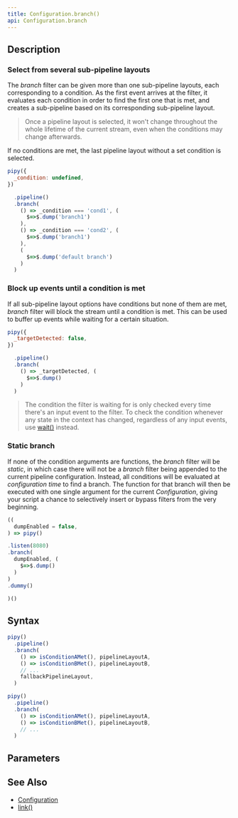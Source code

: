 ```yaml
---
title: Configuration.branch()
api: Configuration.branch
---
```


## Description

<Summary/>

<FilterDiagram
  name="branch"
  input="Event"
  output="Event"
  subInput="Event"
  subOutput="Event"
  subType="demux"
/>

### Select from several sub-pipeline layouts

The _branch_ filter can be given more than one sub-pipeline layouts, each corresponding to a condition. As the first event arrives at the filter, it evaluates each condition in order to find the first one that is met, and creates a sub-pipeline based on its corresponding sub-pipeline layout.

> Once a pipeline layout is selected, it won't change throughout the whole lifetime of the current stream, even when the conditions may change afterwards.

If no conditions are met, the last pipeline layout without a set condition is selected.

``` js
pipy({
  _condition: undefined,
})

  .pipeline()
  .branch(
    () => _condition === 'cond1', (
      $=>$.dump('branch1')
    ),
    () => _condition === 'cond2', (
      $=>$.dump('branch1')
    ),
    (
      $=>$.dump('default branch')
    )
  )
```

### Block up events until a condition is met

If all sub-pipeline layout options have conditions but none of them are met, _branch_ filter will block the stream until a condition is met. This can be used to buffer up events while waiting for a certain situation.

``` js
pipy({
  _targetDetected: false,
})

  .pipeline()
  .branch(
    () => _targetDetected, (
      $=>$.dump()
    )
  )
```

> The condition the filter is waiting for is only checked every time there's an input event to the filter. To check the condition whenever any state in the context has changed, regardless of any input events, use [wait()](/reference/api/Configuration/wait) instead.

### Static branch

If none of the condition arguments are functions, the _branch_ filter will be *static*, in which case there will not be a _branch_ filter being appended to the current pipeline configuration. Instead, all conditions will be evaluated at _configuration time_ to find a branch. The function for that branch will then be executed with one single argument for the current _Configuration_, giving your script a chance to selectively insert or bypass filters from the very beginning.

``` js
((
  dumpEnabled = false,
) => pipy()

.listen(8080)
.branch(
  dumpEnabled, (
    $=>$.dump()
  )
)
.dummy()

)()
```

## Syntax

``` js
pipy()
  .pipeline()
  .branch(
    () => isConditionAMet(), pipelineLayoutA,
    () => isConditionBMet(), pipelineLayoutB,
    // ...
    fallbackPipelineLayout,
  )

pipy()
  .pipeline()
  .branch(
    () => isConditionAMet(), pipelineLayoutA,
    () => isConditionBMet(), pipelineLayoutB,
    // ...
  )
```

## Parameters

<Parameters/>

## See Also

* [Configuration](/reference/api/Configuration)
* [link()](/reference/api/Configuration/link)
